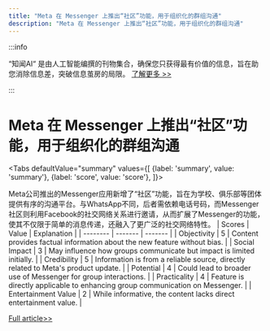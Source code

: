 ```yaml
---
title: "Meta 在 Messenger 上推出“社区”功能，用于组织化的群组沟通"
description: "Meta 在 Messenger 上推出“社区”功能，用于组织化的群组沟通"
---
```



:::info

“知闻AI“ 是由人工智能编撰的刊物集合，确保您只获得最有价值的信息，旨在助您消除信息差，突破信息茧房的局限。  [了解更多 >>](/)

:::

# Meta 在 Messenger 上推出“社区”功能，用于组织化的群组沟通


<Tabs
	defaultValue="summary"
	values={[
	{label: 'summary', value: 'summary'},
	{label: 'score', value: 'score'},
]}>
<TabItem value="summary">


Meta公司推出的Messenger应用新增了“社区”功能，旨在为学校、俱乐部等团体提供有序的沟通平台。与WhatsApp不同，后者需依赖电话号码，而Messenger社区则利用Facebook的社交网络关系进行邀请，从而扩展了Messenger的功能，使其不仅限于简单的消息传递，还融入了更广泛的社交网络特性。
</TabItem>
<TabItem value="score">
	| Scores     | Value   | Explanation |
	| -------- | ------- | ------- |
	| Objectivity  | 5    | Content provides factual information about the new feature without bias.    |
	| Social Impact | 3     | May influence how groups communicate but impact is limited initially.    |
	| Credibility    | 5    | Information is from a reliable source, directly related to Meta's product update.    |
	| Potential    | 4    | Could lead to broader use of Messenger for group interactions.    |
	| Practicality    | 4    | Feature is directly applicable to enhancing group communication on Messenger.    |
	| Entertainment Value    | 2    | While informative, the content lacks direct entertainment value.    |
</TabItem>
</Tabs>

[Full article>>](https://www.cnbeta.com.tw/articles/tech/1433998.htm)

